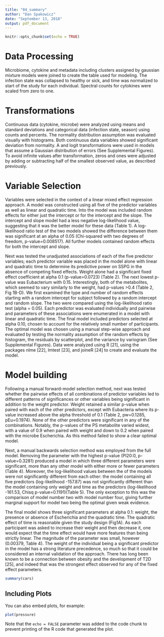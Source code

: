 ---
title: "04_summary"
author: "Dan Spakowicz"
date: "September 13, 2018"
output: pdf_document
---

```{r setup, include=FALSE}
knitr::opts_chunk$set(echo = TRUE)
```

# Data Processing

Microbiome, cytokine and metadata including clusters assigned by gaussian mixture models were joined to create the table used for modeling. The infection state was collapsed to healthy or sick, and time was normalized to start of the study for each individual. Spectral counts for cytokines were scaled from zero to one. 

# Transformations

Continuous data (cytokine, microbe) were analyzed using means and standard deviations and categorical data (infection state, season) using counts and percents. The normality distribution assumption was evaluated visually with histograms. Both continuous data variables showed significant deviation from normality. A and logit transformations were used in models that assume a Gaussian distribution of errors (See Supplemental Figures). To avoid infinite values after transformation, zeros and ones were adjusted by adding or subtracting half of the smallest observed value, as described previously.

# Variable Selection

Variables were selected in the context of a linear mixed effect regression approach. A model was constructed using all five of the predictor variables as well as linear and quadratic time. Into the model was included random effects for either just the intercept or for the intercept and the slope. The intercept and slope model had a less negative log-likelihood value, suggesting that it was the better model for these data (Table 1). A log-likelihood ratio test of the two models showed the difference between them was significant at an alpha of 0.05 (Chi-squared with two degrees of freedom, p-value=0.008517). All further models contained random effects for both the intercept and slope.

Next was tested the unadjusted associations of each of the five predictor variables; each predictor variable was placed in the model alone with linear and quadratic time to determine its predictive power on SSPG in the absence of competing fixed effects. Weight alone had a significant fixed effect coefficient at alpha 0.1 (p-value=0.0723) (Table 2). The next lowest p-value was Eubacterium with 0.15. Interestingly, both of the metabolites, which seemed to vary similarly to the weight, had p-values >0.4 (Table 2, Fig 1B-D). We first examined the type and number of random effects starting with a random intercept for subject followed by a random intercept and random slope. The two were compared using the log-likelihood ratio test (alpha = 0.05). Each predictor was evaluated individually and pairwise and parameters of these associations were enumerated in a model with linear and quadratic time. The final model included predictors selected at alpha 0.10, chosen to account for the relatively small number of participants. The optimal model was chosen using a manual step-wise approach and evaluated by testing the normality assumption of the random effects by histogram, the residuals by scatterplot, and the variance by variogram (See Supplemental Figures). Data were analyzed using R [21], using the packages nlme [22], lmtest [23], and joineR [24] to create and evaluate the model.

# Model building

Following a manual forward-model selection method, next was tested whether the pairwise effects of all combinations of predictor variables led to different patterns of significances or other variables being significant in addition to the weight predictor. Weight retained a similar p-value when paired with each of the other predictors, except with Eubacteria where its p-value increased above the alpha threshold of 0.1 (Table 2, pw=0.1285, pEu=0.1974). None of the other predictors were significant in any of the combinations. Notably, the p-values of the PS metabolite varied widest, with a value of 0.9 when paired with weight and down to 0.2 when paired with the microbe Escherichia. As this method failed to show a clear optimal model.

Next, a manual backwards selection method was employed from the full model. Removing the parameter with the highest p-value (PI20:0, p-value=0.3281) produced a model in which three different parameters were significant, more than any other model with either more or fewer parameters (Table 4). Moreover, the log-likelihood values between the of the models were not significantly different from each other: the model containing all five predictors (log-likelihood -157.87) was not significantly different than the model containing only weight and time as the predictors (log-likelihood -161.53, Chisq p-value=0.1191)(Table 5). The only exception to this was the comparison of model number two with model number four, giving further marginal support for model two being the optimal given weak evidence. 

The final model shows three significant parameters at alpha 0.1: weight, the presence or absence of Escherichia and the quadratic time. The quadratic effect of time is reasonable given the study design (Fig1A). As each participant was asked to increase their weight and then decrease it, one would expect that the time effect would have more features than being strictly linear. The magnitude of the parameter was small, however (0.00379, Table 4). The weight of the individual being a significant predictor in the model has a strong literature precedence, so much so that it could be considered an internal validation of the approach. There has long been known to be a connection between obesity and the development of T2D [25], and indeed that was the strongest effect observed for any of the fixed effect parameters.


```{r cars}
summary(cars)
```

## Including Plots

You can also embed plots, for example:

```{r pressure, echo=FALSE}
plot(pressure)
```

Note that the `echo = FALSE` parameter was added to the code chunk to prevent printing of the R code that generated the plot.
